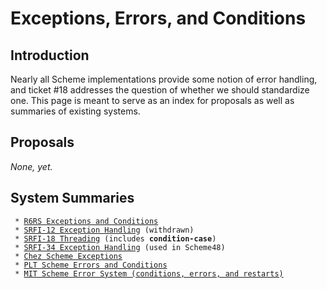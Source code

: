 = Exceptions, Errors, and Conditions =

== Introduction ==

Nearly all Scheme implementations provide some notion of error handling,
and ticket #18 addresses the question of whether we should standardize one.
This page is meant to serve as an index for proposals as well as
summaries of existing systems.

== Proposals ==

''None, yet.''

== System Summaries ==

  * [[http://www.r6rs.org/final/html/r6rs-lib/r6rs-lib-Z-H-8.html#node_chap_7|R6RS Exceptions and Conditions]]
  * [[http://srfi.schemers.org/srfi-12/srfi-12.html|SRFI-12 Exception Handling]] (withdrawn)
  * [[http://srfi.schemers.org/srfi-18/srfi-18.html|SRFI-18 Threading]] (includes '''condition-case''')
  * [[http://srfi.schemers.org/srfi-34/srfi-34.html|SRFI-34 Exception Handling]] (used in Scheme48)
  * [[http://scheme.com/tspl4/exceptions.html#./exceptions:h0|Chez Scheme Exceptions]]
  * [[http://download.plt-scheme.org/doc/html/reference/exns.html|PLT Scheme Errors and Conditions]]
  * [[http://www.gnu.org/software/mit-scheme/documentation/mit-scheme-ref/Error-System.html#Error-System|MIT Scheme Error System (conditions, errors, and restarts)]]
